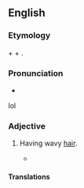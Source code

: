 ==English==

===Etymology===
{{etyl|grc}} {{term|κῦμα|tr=kuma||wave|sc=polytonic|lang=grc}} + {{term|τρίχινος|tr=trichinos||of hair|sc=polytonic|lang=grc}} + {{suffix||ous|lang=en}}.

===Pronunciation===
* {{IPA|/saɪˈmɒtɹɨkəs/}}
lol

===Adjective===
{{en-adj|-}}

# {{anthropology}} Having wavy [[hair]].
#* {{quote-book|title=Man, Volumes 7-8|author=Royal Anthropological Institute of Great Britain and Ireland|url=http://books.google.com/books?id=OVUxAAAAMAAJ&dq=cymotrichous&pg=RA1-PA123#v=onepage&q=cymotrichous&f=false|page=123|passage=The hair is '''cymotrichous''': one had flat wavy hair, in 19 it was very wavy, and in 7 it was markedly curly.|year=1907}}

====Translations====
{{trans-top|having wavy hair}}
{{trans-mid}}
{{trans-bottom}}